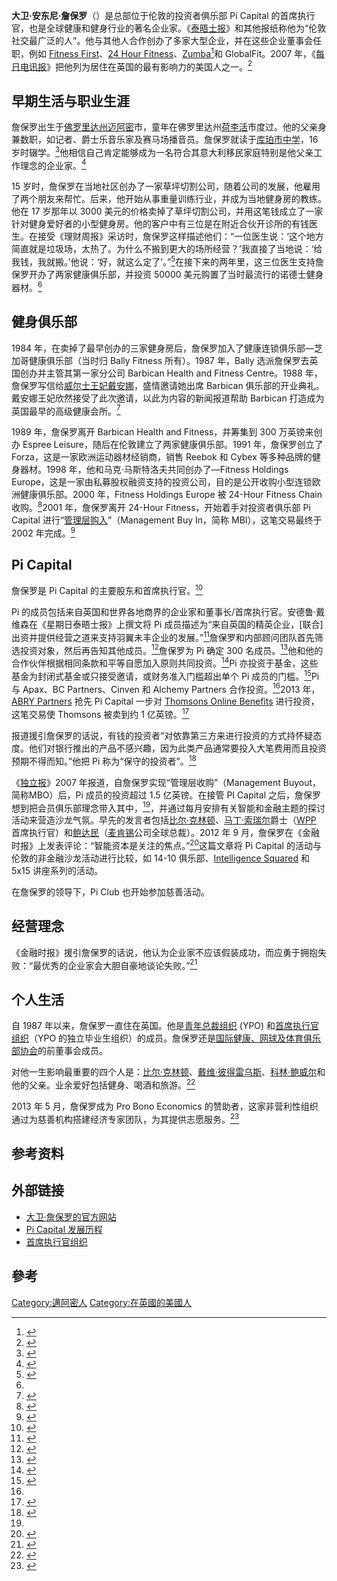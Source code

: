 {{Infobox person
| Residence = 伦敦
| image = David Giampaolo (Pi Capital).jpg
| image_size =
| caption =
| birth_date = 1958 年
| birth_place =美国佛罗里达州迈阿密
| occupation =Pi Capital 首席执行官及私营公司总监
| organization = Pi Capital
| known_for = Pi Capital，Fitness First
}}

'''大卫·安东尼·詹保罗'''（{{bd|1958年}}）是总部位于伦敦的投资者俱乐部 Pi Capital 的首席执行官，也是全球健康和健身行业的著名企业家。《[[泰晤士报|泰晤士报]]》和其他报纸称他为“伦敦社交最广泛的人”。他与其他人合作创办了多家大型企业，并在这些企业董事会任职，例如 [[Fitness_First|Fitness First]]、[[24_Hour_Fitness|24 Hour Fitness]]、[[Zumba|Zumba]]<ref>{{cite web|last=利·布坎南|first=|title=Zumba Fitness：年度最佳公司|url=http://www.inc.com/magazine/201212/leigh-buchanan/zumba-fitness-company-of-the-year-2012_pagen_4.html|work=Inc.com|accessdate=2012年12月6日|archive-date=2018年11月18日|archive-url=https://web.archive.org/web/20181118200726/https://www.inc.com/magazine/201212/leigh-buchanan/zumba-fitness-company-of-the-year-2012_pagen_4.html|dead-url=no}}</ref>和 GlobalFit。2007 年，《[[每日电讯报|每日电讯报]]》把他列为居住在英国的最有影响力的美国人之一。<ref>{{cite news|title=在英国最有影响力的美国人：第 31 至 40 名|url=http://www.telegraph.co.uk/finance/2954888/Most-influential-Americans-in-the-UK-40-to-31.html|accessdate=2012年7月12日|newspaper=《每日电讯报》|date=2007年11月20日|quote=通常被外界称为伦敦最有影响力的人...|archive-date=2018年10月2日|archive-url=https://web.archive.org/web/20181002020040/https://www.telegraph.co.uk/finance/2954888/Most-influential-Americans-in-the-UK-40-to-31.html|dead-url=no}}</ref>

==早期生活与职业生涯==

詹保罗出生于[[佛罗里达州|佛罗里达州]][[迈阿密|迈阿密]]市，童年在佛罗里达州[[荷李活|荷李活]]市度过。他的父亲身兼数职，如记者、爵士乐音乐家及赛马场播音员。詹保罗就读于[[库珀市中学|库珀市中学]]，16 岁时辍学。<ref>{{cite news|last=克里斯·布莱克赫斯特|first=|title=大卫·詹保罗和他的 Pi 俱乐部—唯一需要申请的城市巨人|url=http://www.standard.co.uk/business/david-giampaolo-and-his-pi-club--only-city-goliaths-need-apply-6782733.html|publisher=《标准晚报》|date=2010年2月24日|quote=他是在佛罗里达州长大的美国人，自 16 岁起就一直在创办和经营企业。|accessdate=2013年7月10日|archive-date=2013年10月29日|archive-url=https://web.archive.org/web/20131029073302/http://www.standard.co.uk/business/david-giampaolo-and-his-pi-club--only-city-goliaths-need-apply-6782733.html|dead-url=no}}</ref>他相信自己肯定能够成为一名符合其意大利移民家庭特别是他父亲工作理念的企业家。<ref name="#1">{{cite news|last=玛格丽特·帕加诺|first=|title=Pi Capital 的老板有问题要问戴维·卡梅伦和尼克·克莱格|url=http://www.independent.co.uk/news/business/analysis-and-features/pi-capitals-boss-has-questions-for-david-cameron-and-nick-clegg-1974380.html|publisher=《独立报》|date=2010年5月16日|accessdate=2013年7月10日|archive-date=2018年9月27日|archive-url=https://web.archive.org/web/20180927092650/https://www.independent.co.uk/news/business/analysis-and-features/pi-capitals-boss-has-questions-for-david-cameron-and-nick-clegg-1974380.html|dead-url=yes}}</ref>

15 岁时，詹保罗在当地社区创办了一家草坪切割公司，随着公司的发展，他雇用了两个朋友来帮忙。后来，他开始从事重量训练行业，并成为当地健身房的教练。他在 17 岁那年以 3000 美元的价格卖掉了草坪切割公司，并用这笔钱成立了一家针对健身爱好者的小型健身房。他的客户中有三位是在附近合伙开诊所的有钱医生。在接受《理财周报》采访时，詹保罗这样描述他们：“一位医生说：‘这个地方简直就是垃圾场，太热了。为什么不搬到更大的场所经营？’我直接了当地说：‘给我钱，我就搬。’他说：‘好，就这么定了’。”<ref>{{cite news|last=乔迪·克拉克|first=|title=适者生存：Pi Capital 的大卫·詹保罗| newspaper =《理财周报》|date=2008年2月18日}}</ref>在接下来的两年里，这三位医生支持詹保罗开办了两家健康俱乐部，并投资 50000 美元购置了当时最流行的诺德士健身器材。<ref name="#1"/>

==健身俱乐部==

1984 年，在卖掉了最早创办的三家健身房后，詹保罗加入了健康连锁俱乐部—芝加哥健康俱乐部（当时归 Bally Fitness 所有）。1987 年，Bally 选派詹保罗去英国创办并主管其第一家分公司 Barbican Health and Fitness Centre。1988 年，詹保罗写信给[[威尔士王妃戴安娜|威尔士王妃戴安娜]]，盛情邀请她出席 Barbican 俱乐部的开业典礼。戴安娜王妃欣然接受了此次邀请，以此为内容的新闻报道帮助 Barbican 打造成为英国最早的高级健康会所。<ref>{{cite news|last=克里斯·布莱克赫斯特|first=|title=大卫·詹保罗和他的 Pi 俱乐部—唯一需要申请的城市巨人|url=http://www.standard.co.uk/business/david-giampaolo-and-his-pi-club--only-city-goliaths-need-apply-6782733.html|publisher=《伦敦晚报》|date=2010年2月24日|accessdate=2013年7月10日|archive-date=2013年10月29日|archive-url=https://web.archive.org/web/20131029073302/http://www.standard.co.uk/business/david-giampaolo-and-his-pi-club--only-city-goliaths-need-apply-6782733.html|dead-url=no}}</ref>

1989 年，詹保罗离开 Barbican Health and Fitness，并筹集到 300 万英镑来创办 Espree Leisure，随后在伦敦建立了两家健康俱乐部。1991 年，詹保罗创立了 Forza，这是一家欧洲运动器材经销商，销售 Reebok 和 Cybex 等多种品牌的健身器材。1998 年，他和马克·马斯特洛夫共同创办了—Fitness Holdings Europe，这是一家由私募股权融资支持的投资公司，目的是公开收购小型连锁欧洲健康俱乐部。2000 年，Fitness Holdings Europe 被 24-Hour Fitness Chain 收购。<ref>{{cite web|title=24 Hour Fitness Worldwide, Inc. History|url=http://www.fundinguniverse.com/company-histories/24-hour-fitness-worldwide-inc-history/|publisher=Funding Universe|accessdate=2012年7月4日|archive-date=2020年12月2日|archive-url=https://web.archive.org/web/20201202151206/http://www.fundinguniverse.com/company-histories/24-hour-fitness-worldwide-inc-history/|dead-url=no}}</ref>2001 年，詹保罗离开 24-Hour Fitness，开始着手对投资者俱乐部 Pi Capital 进行“[[管理层购入|管理层购入]]”（Management Buy In，简称 MBI），这笔交易最终于 2002 年完成。<ref>{{cite web|title=Biography|url=http://www.davidgiampaolo.org/#!/?page_id=2|publisher=大卫·詹保罗的个人网站|accessdate=2012年7月13日|archive-date=2020年7月21日|archive-url=https://web.archive.org/web/20200721135110/http://davidgiampaolo.org/#!/?page_id=2|dead-url=no}}</ref>

==Pi Capital==
詹保罗是 Pi Capital 的主要股东和首席执行官。<ref>{{cite web|title=Pi Capital 的大卫·詹保罗|url=http://www.spearswms.com/spears-indices/business-angels-index/2991/david-giampalo-pi-capital.thtml|publisher=Spear's WMS|accessdate=2012年7月4日|quote=詹保罗高度赞扬 Pi 的创始者迈克尔·斯托达特，因为后者实施了高资产净值人士 (HNWI) 为他们自己构思的商业模式，他们都根据相同条款投资任何一笔交易，一荣俱荣一损俱损。|deadurl=yes|archiveurl=https://web.archive.org/web/20130316001043/http://www.spearswms.com/spears-indices/business-angels-index/2991/david-giampalo-pi-capital.thtml|archivedate=2013年3月16日}}</ref>

Pi 的成员包括来自英国和世界各地商界的企业家和董事长/首席执行官。安德鲁·戴维森在《星期日泰晤士报》上撰文将 Pi 成员描述为“来自英国的精英企业，[联合]出资并提供经营之道来支持羽翼未丰企业的发展。”<ref>{{cite news|last=安德鲁·戴维森|first=|title=安德鲁·戴维森采访：伦敦最有影响力的人| newspaper =《星期日泰晤士报》|date=2005年4月17日}}</ref>詹保罗和内部顾问团队首先筛选投资对象，然后再告知其他成员。<ref>{{cite news|title=Angels 发现 Pi 的价值|url=http://www.telegraph.co.uk/finance/2858221/Angels-discover-the-value-of-Pi.html|publisher=《每日电讯报》|date=2003年7月20日|quote=鲁珀特·彭南特-雷亚是 Pi 成员、Bank of England 前副行长和 Stationery Office 主席，他表示过滤掉没有价值的投资对象是 Pi 俱乐部的亮点……Pi Capital 充当了筛选器的角色。在向其成员推荐投资对象之前，他们要花费大量时间评估所有的资料。|accessdate=2013年7月10日|archive-date=2016年9月17日|archive-url=https://web.archive.org/web/20160917145301/http://www.telegraph.co.uk/finance/2858221/Angels-discover-the-value-of-Pi.html|dead-url=no}}</ref>詹保罗为 Pi 确定 300 名成员。<ref name="#2">{{cite web|title=Pi Capital 问答|url=http://realdeals.eu.com/qanda/pi-capital|publisher=Real Deals|accessdate=2012年9月24日|deadurl=yes|archiveurl=https://web.archive.org/web/20121015181311/http://realdeals.eu.com/qanda/pi-capital|archivedate=2012年10月15日}}</ref>他和他的合作伙伴根据相同条款和平等自愿加入原则共同投资。<ref name="#3">{{cite web|last=威廉·卡殊|first=|title=需要更多的布德氏俱乐部|url=http://www.picapital.co.uk/uploads/swm_dec06.pdf|work=2006 年 12 月|publisher=Pi Capital|accessdate=2012年7月4日|deadurl=yes|archiveurl=https://web.archive.org/web/20120801095202/http://www.picapital.co.uk/uploads/swm_dec06.pdf|archivedate=2012年8月1日}}</ref>Pi 亦投资于基金，这些基金为封闭式基金或只接受邀请，或财务准入门槛超出单个 Pi 成员的门槛。<ref>{{cite news|last=|first=凯夫·安德鲁|title=业务概况：这座城市最独特的黑皮书|url=http://www.telegraph.co.uk/finance/2935711/Business-profile-The-most-exclusive-black-book-in-the-City.html|publisher=《每日电讯报》|date=2006年4月1日|accessdate=2013年7月10日|archive-date=2018年11月18日|archive-url=https://web.archive.org/web/20181118134631/https://www.telegraph.co.uk/finance/2935711/Business-profile-The-most-exclusive-black-book-in-the-City.html|dead-url=no}}</ref>Pi 与 Apax、BC Partners、Cinven 和 Alchemy Partners 合作投资。<ref name="#2"/>2013 年，[[ABRY_Partners|ABRY Partners]] 抢先 Pi Capital 一步对 [[Thomsons_Online_Benefits|Thomsons Online Benefits]] 进行投资，这笔交易使 Thomsons 被卖到约 1 亿英镑。<ref>{{Cite web |url=http://www.moneymarketing.co.uk/channels/corporate-adviser/news/us-private-equity-house-takes-majority-stake-in-100m-thomsons/1065201.article |title=Money Marketing 2013 年 1 月 |access-date=2013-07-10 |archive-date=2013-10-17 |archive-url=https://web.archive.org/web/20131017170437/http://www.moneymarketing.co.uk/channels/corporate-adviser/news/us-private-equity-house-takes-majority-stake-in-100m-thomsons/1065201.article |dead-url=yes }}</ref>

报道援引詹保罗的话说，有钱的投资者“对依靠第三方来进行投资的方式持怀疑态度。他们对银行推出的产品不感兴趣，因为此类产品通常要投入大笔费用而且投资预期不得而知。”他把 Pi 称为“保守的投资者”。<ref>{{cite web|last=塞玛·乔杜里|first=|title=Pi 精明地投资以获得更大的回报|url=http://www.livemint.com/2009/06/26225111/Investing-wisely-for-bigger-sl.html|publisher=LiveMint.com|accessdate=2012年7月4日|quote=他解释道：Pi Capital 是个保守的投资者。即使是在经济繁荣时期（2006 年、2007 年和 2008 年），廉价资本推动全球投资热潮，Pi 也只投资了 6 个项目。他指出，Pi 投资的其中一项基金本金共有 7500 万英镑（约 59 亿卢比），但到目前为止还没有花出一分钱：‘我坚信，肯定还有一些别人尚未投资的更好投资对象。’|archive-date=2009年10月5日|archive-url=https://web.archive.org/web/20091005002416/http://www.livemint.com/2009/06/26225111/Investing-wisely-for-bigger-sl.html|dead-url=no}}</ref>

《[[独立报|独立报]]》2007 年报道，自詹保罗实现“管理层收购”（Management Buyout，简称MBO）后，Pi 成员的投资超过 1.5 亿英镑。在接管 PI Capital 之后，詹保罗想到把会员俱乐部理念带入其中，<ref name="#3"/>，并通过每月安排有关智能和金融主题的探讨活动来营造沙龙气氛。早先的发言者包括[[比尔·克林顿|比尔·克林顿]]、[[马丁·索瑞尔|马丁·索瑞尔]]爵士（[[WPP|WPP]] 首席执行官）和[[鲍达民|鲍达民]]（[[麦肯锡|麦肯锡]]公司全球总裁）。2012 年 9 月，詹保罗在《金融时报》上发表评论：“智能资本是关注的焦点。”<ref>{{cite news|last=艾玛·克莱顿·米勒|first=|title=俱乐部等级升级|url=http://howtospendit.ft.com/philanthropy/8008-club-class-upgrade|accessdate=2012年9月27日|newspaper=《金融时报》|date=2012年9月7日|archive-date=2016年8月16日|archive-url=https://web.archive.org/web/20160816225939/http://howtospendit.ft.com/philanthropy/8008-club-class-upgrade|dead-url=no}}</ref>这篇文章将 Pi Capital 的活动与伦敦的非金融沙龙活动进行比较，如 14-10 俱乐部、[[Intelligence_Squared|Intelligence Squared]] 和 5x15 讲座系列的活动。

在詹保罗的领导下，Pi Club 也开始参加慈善活动。

==经营理念==
《金融时报》援引詹保罗的话说，他认为企业家不应该假装成功，而应勇于拥抱失败：“最优秀的企业家会大胆自豪地谈论失败。”<ref>{{cite web|last=乔纳森·穆莱斯|first=|title=《金融时报》|url=http://www.ft.com/cms/s/0/6be49f4a-63f6-11e2-b92c-00144feab49a.html#axzz2JFz6k1k9|work=失败是成功之母|publisher=Pearson|accessdate=2013年1月28日|date=2013 年|month=1 月|year=24 日|quote=Pi Capital 首席执行官大卫·詹保罗称，英国人对待失败的态度自他 20 年前从美国来到伦敦后已经发生改变。他说：‘英国人和美国人对失败的看法仍存在巨大的差距，但这一差距正不断在缩小。’|archive-date=2015年11月15日|archive-url=https://web.archive.org/web/20151115125502/http://www.ft.com/cms/s/0/6be49f4a-63f6-11e2-b92c-00144feab49a.html#axzz2JFz6k1k9|dead-url=no}}</ref>

==个人生活==

自 1987 年以来，詹保罗一直住在英国。他是[[青年总裁组织|青年总裁组织]] (YPO) 和[https://web.archive.org/web/20131017095455/https://www.ceo.org/Public/PublicAbout/default.aspx 首席执行官组织]（YPO 的独立毕业生组织）的成员。詹保罗还是[http://www.ihrsa.org/about/International 国际健康、网球及体育俱乐部协会]{{dead link|date=2017年12月 |bot=InternetArchiveBot |fix-attempted=yes }}的前董事会成员。

对他一生影响最重要的四个人是：[[比尔·克林顿|比尔·克林顿]]、[[戴维·彼得雷乌斯|戴维·彼得雷乌斯]]、[[科林·鲍威尔|科林·鲍威尔]]和他的父亲。业余爱好包括健身、喝酒和旅游。<ref>{{cite news|last=艾玛·雅各布|first=|title=20 个问题：大卫·詹保罗|url=http://www.ft.com/cms/s/0/87aba42a-03d2-11e0-8c3f-00144feabdc0.html#axzz1rzLf7fEA|publisher=《金融时报》|date=2010年12月9日|accessdate=2013年7月10日|archive-date=2016年8月7日|archive-url=https://web.archive.org/web/20160807155921/http://www.ft.com/cms/s/0/87aba42a-03d2-11e0-8c3f-00144feabdc0.html#axzz1rzLf7fEA|dead-url=no}}</ref>

2013 年 5 月，詹保罗成为 Pro Bono Economics 的赞助者，这家非营利性组织通过为慈善机构搭建经济专家团队，为其提供志愿服务。<ref>{{cite web|title=Probonoeconomics.com|url=http://probonoeconomics.com/news/stories/welcoming-david-giampaolo-pbe|work=欢迎大卫·詹保罗加入 PBE|deadurl=yes|archiveurl=https://web.archive.org/web/20131022134337/http://probonoeconomics.com/news/stories/welcoming-david-giampaolo-pbe|archivedate=2013-10-22|access-date=2013-07-10}}</ref>

==参考资料==
{{reflist|colwidth=30em}}

==外部链接==
*[http://www.davidgiampaolo.org 大卫·詹保罗的官方网站] {{Wayback|url=http://www.davidgiampaolo.org/ |date=20200721135110 }}
*[https://web.archive.org/web/20120804142509/http://www.picapital.co.uk/team.aspx?MasterId=61 Pi Capital 发展历程]
*[https://web.archive.org/web/20131017095455/https://www.ceo.org/Public/PublicAbout/default.aspx 首席执行官组织]

==參考==
{{reflist}}

{{DEFAULTSORT:Giampaolo, David Anthony}}

[[Category:邁阿密人|Category:邁阿密人]]
[[Category:在英國的美國人|Category:在英國的美國人]]